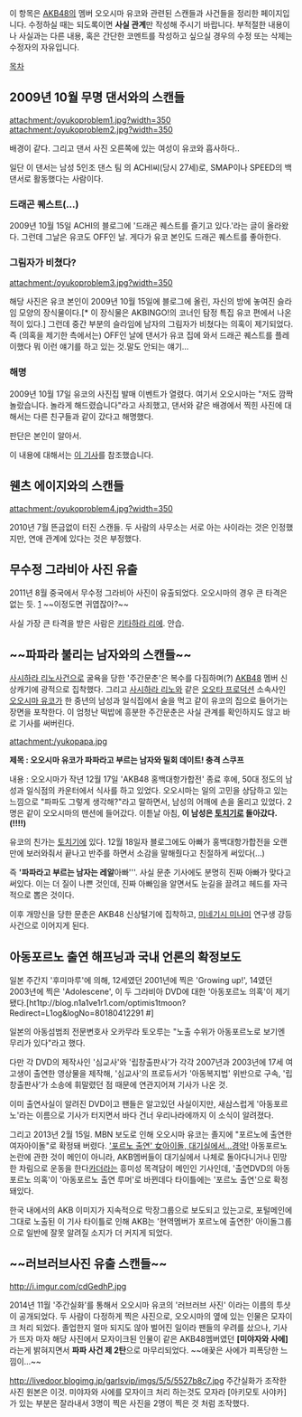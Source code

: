 이 항목은 [[AKB48]]의 멤버 오오시마 유코와 관련된 스캔들과 사건들을 정리한 페이지입니다. 수정하실 때는 되도록이면 '''사실 관계'''만 작성해 주시기 바랍니다. 부적절한 내용이나 사실과는 다른 내용, 혹은 간단한 코멘트를 작성하고 싶으실 경우의 수정 또는 삭제는 수정자의 자유입니다.

[[목차]]
== 2009년 10월 무명 댄서와의 스캔들 ==
attachment:/oyukoproblem1.jpg?width=350
attachment:/oyukoproblem2.jpg?width=350

배경이 같다. 그리고 댄서 사진 오른쪽에 있는 여성이 유코와 흡사하다..

일단 이 댄서는 남성 5인조 댄스 팀 <Rockwilder>의 ACHI씨(당시 27세)로, SMAP이나 SPEED의 백댄서로 활동했다는 사람이다.
=== 드래곤 퀘스트(…) ===
2009년 10월 15일 ACHI의 블로그에 '드래곤 퀘스트를 즐기고 있다.'라는 글이 올라왔다. 그런데 그날은 유코도 OFF인 날. 게다가 유코 본인도 드래곤 퀘스트를 좋아한다.

=== 그림자가 비쳤다? ===
attachment:/oyukoproblem3.jpg?width=350

해당 사진은 유코 본인이 2009년 10월 15일에 블로그에 올린, 자신의 방에 놓여진 슬라임 모양의 장식물이다.[* 이 장식물은 AKBINGO!의 코너인 탐정 특집 유코 편에서 나온 적이 있다.] 그런데 중간 부분의 슬라임에 남자의 그림자가 비쳤다는 의혹이 제기되었다. 즉 (의혹을 제기한 측에서는) OFF인 날에 댄서가 유코 집에 와서 드래곤 퀘스트를 플레이했다 뭐 이런 얘기를 하고 있는 것.말도 안되는 얘기...

=== 해명 ===
2009년 10월 17일 유코의 사진집 발매 이벤트가 열렸다. 여기서 오오시마는 "저도 깜짝 놀랐습니다. 놀라게 해드렸습니다"라고 사죄했고, 댄서와 같은 배경에서 찍힌 사진에 대해서는 다른 친구들과 같이 갔다고 해명했다.

판단은 본인이 알아서.

이 내용에 대해서는 [http://woman.infoseek.co.jp/news/entertainment/story.html?q=20091021jcast2009252228 이 기사]를 참조했습니다.

== 웬츠 에이지와의 스캔들 ==
attachment:/oyukoproblem4.jpg?width=350

2010년 7월 뜬금없이 터진 스캔들. 두 사람의 사무소는 서로 아는 사이라는 것은 인정했지만, 연애 관계에 있다는 것은 부정했다.

== 무수정 그라비아 사진 유출 ==
2011년 8월 중국에서 무수정 그라비아 사진이 유출되었다. 오오시마의 경우 큰 타격은 없는 듯. 
[attachment:/oyukoproblem9.jpg] 
~~이정도면 귀엽잖아?~~

사실 가장 큰 타격을 받은 사람은 [[키타하라 리에]]. 안습.

== ~~파파라 불리는 남자와의 스캔들~~ ==

[[사시하라 리노]]사건으로 굴욕을 당한 '주간문춘'은 복수를 다짐하며(?) [[AKB48]] 멤버 신상캐기에 광적으로 집착했다. 그리고 [[사시하라 리노]]와 같은 [[오오타 프로덕션]] 소속사인 [[오오시마 유코]]가 한 중년의 남성과 일식집에서 술을 먹고 같이 유코의 집으로 들어가는 장면을 포착한다. 이 엄청난 떡밥에 흥분한 주간문춘은 사실 관계를 확인하지도 않고 바로 기사를 써버린다.  

attachment:/yukopapa.jpg

'''제목 : 오오시마 유코가 파파라고 부르는 남자와 밀회 데이트! 충격 스쿠프'''

내용 : 오오시마가 작년 12월 17일 'AKB48 홍백대항가합전' 종료 후에, 50대 정도의 남성과 일식점의 카운터에서 식사를 하고 있었다. 오오시마는 일의 고민을 상담하고 있는 느낌으로 "파파도 그렇게 생각해?"라고 말하면서, 남성의 어깨에 손을 올리고 있었다. 2명은 같이 오오시마의 맨션에 들어갔다. 이튿날 아침, '''이 남성은 [[토치기]]로 돌아갔다.(!!!!)''' 

유코의 친가는 [[토치기]]에 있다. 12월 18일자 블로그에도 아빠가 홍백대항가합전을 오랜만에 보러와줘서 끝나고 반주를 하면서 소감을 말해줬다고 친절하게 써있다(...)

즉 ''''파파라고 부르는 남자는 레알 '''아빠'''. 사실 문춘 기사에도 분명히 진짜 아빠가 맞다고 써있다. 이는 더 질이 나쁜 것인데, 진짜 아빠임을 알면서도 눈길을 끌려고 헤드를 자극적으로 뽑은 것이다.


이후 개망신을 당한 문춘은 AKB48 신상털기에 집착하고, [[미네기시 미나미]] 연구생 강등사건으로 이어지게 된다.

== 아동포르노 출연 해프닝과 국내 언론의 확정보도 ==
일본 주간지 '후미마루'에 의해, 12세였던 2001년에 찍은 'Growing up!', 14였던 2003년에 찍은 'Adolescene', 이 두 그라비아 DVD에 대한 '아동포르노 의혹'이 제기됐다.[ht1tp://blog.n1a1ve1r1.com/optimis1tmoon?Redirect=L1og&logNo=80180412291 #]

일본의 아동섬범죄 전문변호사 오카무라 토오루는 "노출 수위가 아동포르노로 보기엔 무리가 있다"라고 했다.

다만 각 DVD의 제작사인 '심교사'와 '립창출판사'가 각각 2007년과 2003년에 17세 여고생이 출연한 영상물을 제작해, '심교사'의 프로듀서가 '아동복지법' 위반으로 구속, '립창출판사'가 소송에 휘말렸던 점 때문에 연관지어져 기사가 나온 것.

이미 출연사실이 알려진 DVD이고 팬들은 알고있던 사실이지만, 새삼스럽게 '아동포르노'라는 이름으로 기사가 터지면서 바다 건너 우리나라에까지 이 소식이 알려졌다.

그리고 2013년 2월 15일. MBN 보도로 인해 오오시마 유코는 졸지에 "포르노에 출연한 여자아이돌"로 확정돼 버렸다. [http://mbn.mk.co.kr/pages/news/newsView.php?news_seq_no=1304578 '포르노 출연' 女아이돌, 대기실에서…경악!] 아동포르노 논란에 관한 것이 메인이 아니라, AKB멤버들이 대기실에서 나체로 돌아다니거나 민망한 차림으로 운동을 한다[[카더라]]는 흥미성 목격담이 메인인 기사인데, '출연DVD의 아동포르노 의혹'이 '아동포르노 출연 루머'로 바뀐데다 타이틀에는 '포르노 출연'으로 확정돼있다.

한국 내에서의 AKB 이미지가 지속적으로 막장그룹으로 보도되고 있는고로, 포털메인에 그대로 노출된 이 기사 타이틀로 인해 AKB는 '현역멤버가 포르노에 출연한' 아이돌그룹으로 일반에 잘못 알려질 소지가 더 커지게 되었다.


== ~~러브러브사진 유출 스캔들~~ ==

http://i.imgur.com/cdGedhP.jpg

2014년 11월 '주간실화'를 통해서 오오시마 유코의 '러브러브 사진' 이라는 이름의 투샷이 공개되었다. 두 사람이 다정하게 찍은 사진으로, 오오시마의 옆에 있는 인물은 모자이크 처리 되었다. 졸업한지 얼마 되지도 않아 벌어진 일이라 팬들의 우려를 샀으나, 기사가 뜨자 마자 해당 사진에서 모자이크된 인물이 같은 AKB48멤버였던 '''[미야자와 사에]'''라는게 밝혀지면서 '''파파 사건 제 2탄'''으로 마무리되었다. ~~애꿎은 사에가 피폭당한 느낌이...~~

http://livedoor.blogimg.jp/garlsvip/imgs/5/5/5527b8c7.jpg
주간실화가 조작한 사진 원본은 이것. 미야자와 사에를 모자이크 처리 하는것도 모자라 [아키모토 사야카]가 있는 부분은 잘라내서 3명이 찍은 사진을 2명이 찍은 것 처럼 조작했다.
